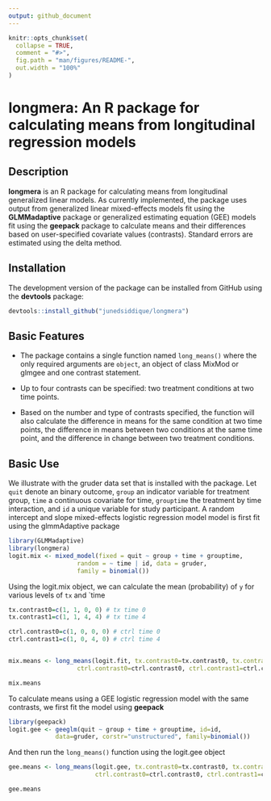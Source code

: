 ```yaml
---
output: github_document
---
```


<!-- README.md is generated from README.Rmd. Please edit that file -->

```r
knitr::opts_chunk$set(
  collapse = TRUE,
  comment = "#>",
  fig.path = "man/figures/README-",
  out.width = "100%"
)
```


longmera: An R package for calculating means from longitudinal regression models
================


Description
------------

<strong>longmera</strong> is an R package for calculating means from longitudinal generalized linear models. 
As currently implemented, the package uses output from generalized linear mixed-effects models fit using
the **GLMMadaptive** package or generalized estimating equation (GEE) models fit using the **geepack** package to calculate means and their differences based on user-specified
covariate values (contrasts). Standard errors are estimated using the delta method.

Installation
------------

The development version of the package can be installed from GitHub using the **devtools**
package:
```r
devtools::install_github("junedsiddique/longmera")
```

Basic Features
------------

- The package contains a single function named `long_means()` where the only
required arguments are `object`, an object of class MixMod or glmgee and one contrast statement. 

- Up to four contrasts can be specified: two treatment conditions at two time points. 

- Based on the number and type of contrasts specified, the function will also calculate the difference in means for the same condition at two time points, the difference in means
between two conditions at the same time point, and the difference in change between two treatment conditions. 

Basic Use
------------

We illustrate with the gruder data set that is installed with the package. Let `quit` denote an binary outcome, `group` an indicator variable for treatment group,
`time` a continuous covariate for time, `grouptime` the treatment by time interaction, and `id` a unique variable for study participant. A random intercept and slope mixed-effects logistic regression model model is first fit using the glmmAdaptive package
```r
library(GLMMadaptive)
library(longmera)
logit.mix <- mixed_model(fixed = quit ~ group + time + grouptime, 
                   random = ~ time | id, data = gruder,
                   family = binomial())
```

Using the logit.mix object, we can calculate the mean (probability) of `y` for various levels of `tx` and `time

```r
tx.contrast0=c(1, 1, 0, 0) # tx time 0
tx.contrast1=c(1, 1, 4, 4) # tx time 4

ctrl.contrast0=c(1, 0, 0, 0) # ctrl time 0
ctrl.contrast1=c(1, 0, 4, 0) # ctrl time 4


mix.means <- long_means(logit.fit, tx.contrast0=tx.contrast0, tx.contrast1=tx.contrast1,
                   ctrl.contrast0=ctrl.contrast0, ctrl.contrast1=ctrl.contrast1)

mix.means
```

To calculate means using a GEE logistic regression model with the same contrasts, we first fit the model using **geepack**
```r
library(geepack)
logit.gee <- geeglm(quit ~ group + time + grouptime, id=id, 
             data=gruder, corstr="unstructured", family=binomial())
```
And then run the `long_means()` function using the logit.gee object

```r
gee.means <- long_means(logit.gee, tx.contrast0=tx.contrast0, tx.contrast1=tx.contrast1,
                        ctrl.contrast0=ctrl.contrast0, ctrl.contrast1=ctrl.contrast1)

gee.means
```

